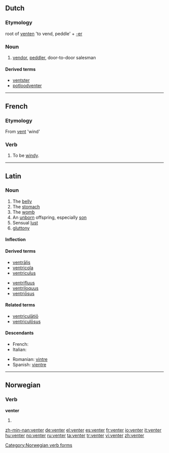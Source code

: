 ==Dutch==

===Etymology===
root of [[venten]] 'to vend, peddle' + [[-er]]

===Noun===
{{nl-noun|venters|ventertje}}

# [[vendor]], [[peddler]], door-to-door salesman

====Derived terms====
* [[ventster]] {{f}}
* [[potloodventer]] {{m}}

----

==French==

===Etymology===
From [[vent]] 'wind'

===Verb===
{{fr-verb|venter}}

# {{impersonal|weather|lang=fr}} To be [[windy]].

----

==Latin==

===Noun===
{{la-noun|venter|ventris|ventris|m|third}}

# The [[belly]]
# The [[stomach]]
# The [[womb]]
# An [[unborn]] offspring, especially [[son]]
# Sensual [[lust]]
# [[gluttony]]

====Inflection====
{{la-decl-3rd|venter|venter|ventr|ventr}}

====Derived terms====
{{top2}}
* [[ventralis|ventrālis]]
* [[ventricola]]
* [[ventriculus#Latin|ventriculus]]
{{mid2}}
* [[ventrifluus]]
* [[ventriloquus]]
* [[ventriosus|ventriōsus]]
{{bottom}}

====Related terms====
* [[ventriculatio|ventriculātiō]]
* [[ventriculosus|ventriculōsus]]

====Descendants====
{{top2}}
* French: {{l|fr|ventre}} {{m}}
* Italian: {{l|it|ventre}}
{{mid2}}
* Romanian: [[vintre]]
* Spanish: [[vientre]]
{{bottom}}

----

==Norwegian==

===Verb===
'''venter'''

# {{form of|present tense|vente|lang=Norwegian}}

[[Category:Norwegian verb forms]]

[[zh-min-nan:venter]]
[[de:venter]]
[[el:venter]]
[[es:venter]]
[[fr:venter]]
[[io:venter]]
[[it:venter]]
[[hu:venter]]
[[no:venter]]
[[ru:venter]]
[[ta:venter]]
[[tr:venter]]
[[vi:venter]]
[[zh:venter]]